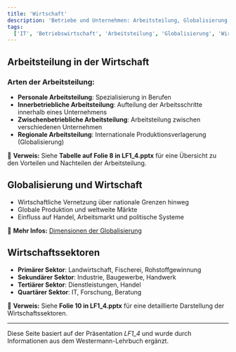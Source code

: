 ```yaml
---
title: 'Wirtschaft'
description: 'Betriebe und Unternehmen: Arbeitsteilung, Globalisierung und Wirtschaftssektoren'
tags:
  ['IT', 'Betriebswirtschaft', 'Arbeitsteilung', 'Globalisierung', 'Wirtschaft']
---
```


## Arbeitsteilung in der Wirtschaft

### Arten der Arbeitsteilung:

- **Personale Arbeitsteilung**: Spezialisierung in Berufen
- **Innerbetriebliche Arbeitsteilung**: Aufteilung der Arbeitsschritte innerhalb eines Unternehmens
- **Zwischenbetriebliche Arbeitsteilung**: Arbeitsteilung zwischen verschiedenen Unternehmen
- **Regionale Arbeitsteilung**: Internationale Produktionsverlagerung (Globalisierung)

📌 **Verweis:** Siehe **Tabelle auf Folie 8 in LF1_4.pptx** für eine Übersicht zu den Vorteilen und Nachteilen der Arbeitsteilung.

## Globalisierung und Wirtschaft

- Wirtschaftliche Vernetzung über nationale Grenzen hinweg
- Globale Produktion und weltweite Märkte
- Einfluss auf Handel, Arbeitsmarkt und politische Systeme

📌 **Mehr Infos:** [Dimensionen der Globalisierung](https://www.gesetze-im-internet.de/)

## Wirtschaftssektoren

- **Primärer Sektor**: Landwirtschaft, Fischerei, Rohstoffgewinnung
- **Sekundärer Sektor**: Industrie, Baugewerbe, Handwerk
- **Tertiärer Sektor**: Dienstleistungen, Handel
- **Quartärer Sektor**: IT, Forschung, Beratung

📌 **Verweis:** Siehe **Folie 10 in LF1_4.pptx** für eine detaillierte Darstellung der Wirtschaftssektoren.

---

Diese Seite basiert auf der Präsentation _LF1_4_ und wurde durch Informationen aus dem Westermann-Lehrbuch ergänzt.
